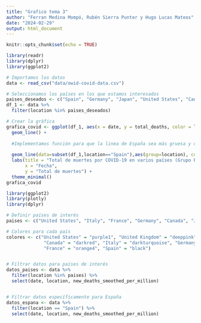 ```yaml
---
title: "Grafico tema 3"
author: "Ferran Medina Mompó, Rubén Sierra Punter y Hugo Lucas Mateos"
date: "2024-02-29"
output: html_document
---
```


```r
knitr::opts_chunk$set(echo = TRUE)
```

```r
library(readr)
library(dplyr)
library(ggplot2)

# Importamos los datos
data <- read_csv("data/owid-covid-data.csv")

# Seleccionamos los países en los que estamos interesados
paises_deseados <- c("Spain", "Germany", "Japan", "United States", "Canada", "France", "Italy", "United Kingdom")
df_1 <- data %>%
  filter(location %in% paises_deseados)

# Crear la gráfica
grafica_covid <- ggplot(df_1, aes(x = date, y = total_deaths, color = location)) + 
  geom_line() +
  
  #Implementamos función para que la linea de España sea más gruesa y de color rojo.
  
  geom_line(data=subset(df_1,location=="Spain"),aes(group=location), color="red", size=1.5)
  labs(title = "Total de muertes por COVID-19 en varios países (Grupo R)",
       x = "Fecha",
       y = "Total de muertes") +
  theme_minimal()
grafica_covid

```

```r
library(ggplot2)
library(plotly)
library(dplyr)

# Definir países de interés
paises <- c("United States", "Italy", "France", "Germany", "Canada", "Japan", "United Kingdom", "Spain")

# Colores para cada país
colores <- c("United States" = "purple1", "United Kingdom" = "deeppink", "Japan" = "azure4", 
              "Canada" = "darkred", "Italy" = "darkturquoise", "Germany" = "chartreuse4", 
              "France" = "orange4", "Spain" = "black")


# Filtrar datos para países de interés
datos_paises <- data %>%
  filter(location %in% paises) %>%
  select(date, location, new_deaths_smoothed_per_million)


# Filtrar datos específicamente para España
datos_espana <- data %>%
  filter(location == "Spain") %>%
  select(date, location, new_deaths_smoothed_per_million)

```
